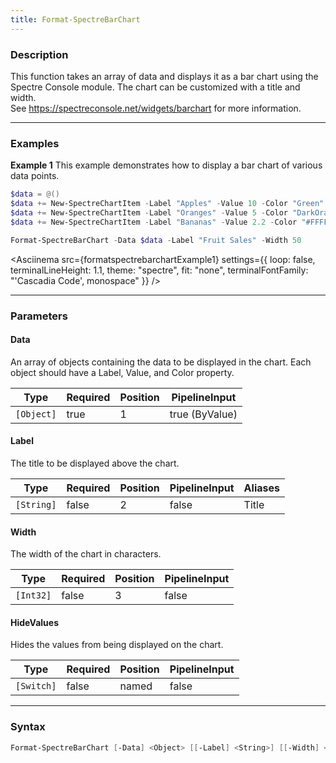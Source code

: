 ```yaml
---
title: Format-SpectreBarChart
---
```









### Description

This function takes an array of data and displays it as a bar chart using the Spectre Console module. The chart can be customized with a title and width.  
See https://spectreconsole.net/widgets/barchart for more information.



---


### Examples


**Example 1**
This example demonstrates how to display a bar chart of various data points.



```powershell
$data = @()
$data += New-SpectreChartItem -Label "Apples" -Value 10 -Color "Green"
$data += New-SpectreChartItem -Label "Oranges" -Value 5 -Color "DarkOrange"
$data += New-SpectreChartItem -Label "Bananas" -Value 2.2 -Color "#FFFF00"

Format-SpectreBarChart -Data $data -Label "Fruit Sales" -Width 50
```
<Asciinema
    src={formatspectrebarchartExample1}
    settings={{
        loop: false,
        terminalLineHeight: 1.1,
        theme: "spectre",
        fit: "none",
        terminalFontFamily: "'Cascadia Code', monospace"
    }}
/>


---


### Parameters
#### **Data**

An array of objects containing the data to be displayed in the chart. Each object should have a Label, Value, and Color property.






|Type      |Required|Position|PipelineInput |
|----------|--------|--------|--------------|
|`[Object]`|true    |1       |true (ByValue)|



#### **Label**

The title to be displayed above the chart.






|Type      |Required|Position|PipelineInput|Aliases|
|----------|--------|--------|-------------|-------|
|`[String]`|false   |2       |false        |Title  |



#### **Width**

The width of the chart in characters.






|Type     |Required|Position|PipelineInput|
|---------|--------|--------|-------------|
|`[Int32]`|false   |3       |false        |



#### **HideValues**

Hides the values from being displayed on the chart.






|Type      |Required|Position|PipelineInput|
|----------|--------|--------|-------------|
|`[Switch]`|false   |named   |false        |





---


### Syntax
```powershell
Format-SpectreBarChart [-Data] <Object> [[-Label] <String>] [[-Width] <Int32>] [-HideValues] [<CommonParameters>]
```

